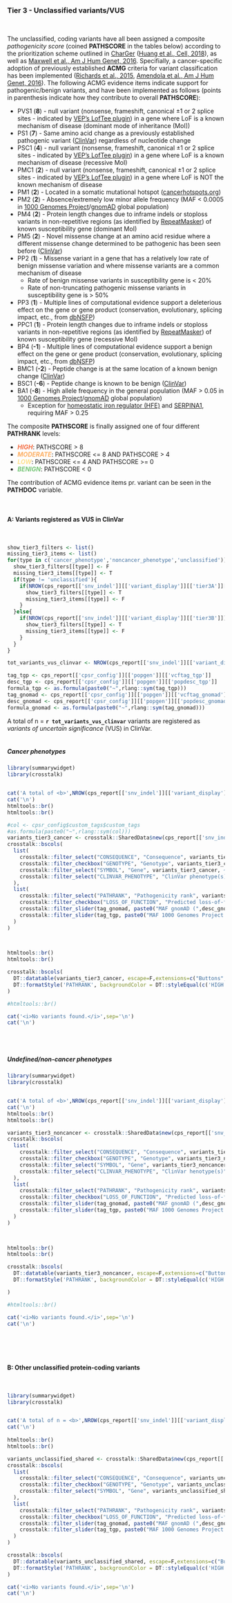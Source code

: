 ### Tier 3 - Unclassified variants/VUS 

<br>

The unclassified, coding variants have all been assigned a composite <i>pathogenicity score</i> (coined <b>PATHSCORE</b> in the tables below) according to the prioritization scheme outlined in [CharGer](https://github.com/ding-lab/charger/) ([Huang et al., Cell, 2018](https://www.ncbi.nlm.nih.gov/pubmed/29625052)), as well as [Maxwell et al., Am J Hum Genet, 2016](https://www.ncbi.nlm.nih.gov/pubmed/27153395). Specifially, a cancer-specific adoption of previously established <b>ACMG</b> criteria for variant classification has been implemented ([Richards et al., 2015](https://www.ncbi.nlm.nih.gov/pubmed/25741868), [Amendola et al., Am J Hum Genet, 2016](https://www.ncbi.nlm.nih.gov/pubmed/27181684)). The following ACMG evidence items indicate support for pathogenic/benign variants, and have been implemented as follows (points in parenthesis indicate how they contribute to overall <b>PATHSCORE</b>):  

* PVS1 (<b>8</b>) - null variant (nonsense, frameshift, canonical ±1 or 2 splice sites - indicated by [VEP's LofTee plugin](https://github.com/konradjk/loftee)) in a gene where LoF is a known mechanism of disease (dominant mode of inheritance (MoI))
* PS1 (<b>7</b>) - Same amino acid change as a previously established pathogenic variant ([ClinVar](https://www.ncbi.nlm.nih.gov/clinvar/)) regardless of nucleotide change
* PSC1 (<b>4</b>) - null variant (nonsense, frameshift, canonical ±1 or 2 splice sites - indicated by [VEP's LofTee plugin](https://github.com/konradjk/loftee)) in a gene where LoF is a known mechanism of disease (recessive MoI)
* PMC1 (<b>2</b>) - null variant (nonsense, frameshift, canonical ±1 or 2 splice sites - indicated by [VEP's LofTee plugin](https://github.com/konradjk/loftee)) in a gene where LoF is NOT the known mechanism of disease
* PM1 (<b>2</b>) - Located in a somatic mutational hotspot ([cancerhotspots.org](https://www.cancerhotspots.org)) 
* PM2 (<b>2</b>) - Absence/extremely low minor allele frequency (MAF < 0.0005 in [1000 Genomes Project](http://www.internationalgenome.org/)/[gnomAD](http://gnomad.broadinstitute.org/) global population)
* PM4 (<b>2</b>) - Protein length changes due to inframe indels or stoploss variants in non-repetitive regions (as identified by [RepeatMasker](http://www.repeatmasker.org/)) of known susceptibility gene (dominant MoI)
* PM5 (<b>2</b>) - Novel missense change at an amino acid residue where a different missense change determined to be pathogenic has been seen before  ([ClinVar](https://www.ncbi.nlm.nih.gov/clinvar/))
* PP2 (<b>1</b>) - Missense variant in a gene that has a relatively low rate of benign missense variation and where missense variants are a common mechanism of disease
    * Rate of benign missense variants in susceptibility gene is < 20%
    * Rate of non-truncating pathogenic missense variants in susceptibility gene is > 50%
* PP3 (<b>1</b>) - Multiple lines of computational evidence support a deleterious effect on the gene or gene product (conservation, evolutionary, splicing impact, etc., from [dbNSFP](https://sites.google.com/site/jpopgen/dbNSFP))
* PPC1 (<b>1</b>) - Protein length changes due to inframe indels or stoploss variants in non-repetitive regions (as identified by [RepeatMasker](http://www.repeatmasker.org/)) of known susceptibility gene (recessive MoI)
* BP4 (<b>-1</b>) - Multiple lines of computational evidence support a benign effect on the gene or gene product (conservation, evolutionary, splicing impact, etc., from [dbNSFP](https://sites.google.com/site/jpopgen/dbNSFP))
* BMC1 (<b>-2</b>) - Peptide change is at the same location of a known benign change ([ClinVar](https://www.ncbi.nlm.nih.gov/clinvar/))
* BSC1 (<b>-6</b>) - Peptide change is known to be benign ([ClinVar](https://www.ncbi.nlm.nih.gov/clinvar/))
* BA1 (<b>-8</b>) - High allele frequency in the general population (MAF > 0.05 in [1000 Genomes Project](http://www.internationalgenome.org/)/[gnomAD](http://gnomad.broadinstitute.org/) global population)
    * Exception for [homeostatic iron regulator (HFE)](https://www.ncbi.nlm.nih.gov/gene/3077) and [SERPINA1](https://www.ncbi.nlm.nih.gov/gene/5265), requiring MAF > 0.25


The composite <b>PATHSCORE</b> is finally assigned one of four different <b>PATHRANK</b> levels:

* <i><b><span style="color:#F46D43">HIGH</span></b></i>: PATHSCORE > 8
* <i><b><span style="color:#FDAE61">MODERATE</span></b></i>: PATHSCORE <= 8 AND PATHSCORE > 4
* <i><b><span style="color:#FEE08B">LOW</span></b></i>: PATHSCORE <= 4 AND PATHSCORE >= 0
* <i><b><span style="color:#78C679">BENIGN</span></b></i>: PATHSCORE < 0

The contribution of ACMG evidence items pr. variant can be seen in the <b>PATHDOC</b> variable.

<br>

#### A: Variants registered as VUS in ClinVar {.tabset}

<br>

```r


show_tier3_filters <- list()
missing_tier3_items <- list()
for(type in c('cancer_phenotype','noncancer_phenotype','unclassified')){
  show_tier3_filters[[type]] <- F
  missing_tier3_items[[type]] <- T
  if(type != 'unclassified'){
    if(NROW(cps_report[['snv_indel']][['variant_display']][['tier3A']][[type]]) > 0){
      show_tier3_filters[[type]] <- T
      missing_tier3_items[[type]] <- F
    }
  }else{
    if(NROW(cps_report[['snv_indel']][['variant_display']][['tier3B']]) > 0){
      show_tier3_filters[[type]] <- T
      missing_tier3_items[[type]] <- F
    }
  }
}

tot_variants_vus_clinvar <- NROW(cps_report[['snv_indel']][['variant_display']][['tier3A']][['cancer_phenotype']]) + NROW(cps_report[['snv_indel']][['variant_display']][['tier3A']][['noncancer_phenotype']])

tag_tgp <- cps_report[['cpsr_config']][['popgen']][['vcftag_tgp']]
desc_tgp <- cps_report[['cpsr_config']][['popgen']][['popdesc_tgp']]
formula_tgp <- as.formula(paste0("~",rlang::sym(tag_tgp)))
tag_gnomad <- cps_report[['cpsr_config']][['popgen']][['vcftag_gnomad']]
desc_gnomad <- cps_report[['cpsr_config']][['popgen']][['popdesc_gnomad']]
formula_gnomad <- as.formula(paste0("~",rlang::sym(tag_gnomad)))


```

A total of n = __`r tot_variants_vus_clinvar`__ variants are registered as <i>variants of uncertain significance</i> (VUS) in ClinVar.
<br><br>

##### Cancer phenotypes

```r
library(summarywidget)
library(crosstalk)


cat('A total of <b>',NROW(cps_report[['snv_indel']][['variant_display']][['tier3A']][['cancer_phenotype']]), '</b> unique, germline variant(s) are registered as VUS in cancer phenotypes in ClinVar for the selected predisposition genes:')
cat('\n')
htmltools::br()
htmltools::br()

#col <- cpsr_config$custom_tags$custom_tags
#as.formula(paste0("~",rlang::sym(col)))
variants_tier3_cancer <- crosstalk::SharedData$new(cps_report[['snv_indel']][['variant_display']][['tier3A']][['cancer_phenotype']])
crosstalk::bscols(
  list(
    crosstalk::filter_select("CONSEQUENCE", "Consequence", variants_tier3_cancer, ~CONSEQUENCE),
    crosstalk::filter_checkbox("GENOTYPE", "Genotype", variants_tier3_cancer, ~GENOTYPE),
    crosstalk::filter_select("SYMBOL", "Gene", variants_tier3_cancer, ~SYMBOL),
    crosstalk::filter_select("CLINVAR_PHENOTYPE", "ClinVar phenotype(s)", variants_tier3_cancer, ~CLINVAR_PHENOTYPE)
  ),
  list(
    crosstalk::filter_select("PATHRANK", "Pathogenicity rank", variants_tier3_cancer, ~PATHRANK),
    crosstalk::filter_checkbox("LOSS_OF_FUNCTION", "Predicted loss-of-function variant", variants_tier3_cancer, ~LOSS_OF_FUNCTION),
    crosstalk::filter_slider(tag_gnomad, paste0("MAF gnomAD (",desc_gnomad,")"), variants_tier3_cancer, formula_gnomad, sep="",ticks = F),
    crosstalk::filter_slider(tag_tgp, paste0("MAF 1000 Genomes Project (",desc_tgp,")"), variants_tier3_cancer, formula_tgp, sep="",ticks = F)
  )
)

    

htmltools::br()
htmltools::br()

crosstalk::bscols(
  DT::datatable(variants_tier3_cancer, escape=F,extensions=c("Buttons","Responsive"), width = "100%",options=list(buttons = c('csv','excel'),dom = 'Bfrtip')) %>%
  DT::formatStyle('PATHRANK', backgroundColor = DT::styleEqual(c('HIGH','MODERATE','LOW','BENIGN'), c("#F46D43","#FDAE61","#FEE08B","#78C679")))
)

#htmltools::br()

```

```r
cat('<i>No variants found.</i>',sep='\n')
cat('\n')
```
<br><br>

##### Undefined/non-cancer phenotypes

```r
library(summarywidget)
library(crosstalk)


cat('A total of <b>',NROW(cps_report[['snv_indel']][['variant_display']][['tier3A']][['noncancer_phenotype']]), '</b> unique, germline variant(s) are registered as VUS in undefined/non-cancer phenotypes in ClinVar for the selected predisposition genes:')
cat('\n')
htmltools::br()
htmltools::br()

variants_tier3_noncancer <- crosstalk::SharedData$new(cps_report[['snv_indel']][['variant_display']][['tier3A']][['noncancer_phenotype']])
crosstalk::bscols(
  list(
    crosstalk::filter_select("CONSEQUENCE", "Consequence", variants_tier3_noncancer, ~CONSEQUENCE),
    crosstalk::filter_checkbox("GENOTYPE", "Genotype", variants_tier3_noncancer, ~GENOTYPE),
    crosstalk::filter_select("SYMBOL", "Gene", variants_tier3_noncancer, ~SYMBOL),
    crosstalk::filter_select("CLINVAR_PHENOTYPE", "ClinVar henotype(s)", variants_tier3_noncancer, ~CLINVAR_PHENOTYPE)
  ),
  list(
    crosstalk::filter_select("PATHRANK", "Pathogenicity rank", variants_tier3_noncancer, ~PATHRANK),
    crosstalk::filter_checkbox("LOSS_OF_FUNCTION", "Predicted loss-of-function variant", variants_tier3_noncancer, ~LOSS_OF_FUNCTION),
    crosstalk::filter_slider(tag_gnomad, paste0("MAF gnomAD (",desc_gnomad,")"), variants_tier3_noncancer, formula_gnomad, sep="",ticks = F),
    crosstalk::filter_slider(tag_tgp, paste0("MAF 1000 Genomes Project (",desc_tgp,")"), variants_tier3_noncancer, formula_tgp, sep="",ticks = F)
  )
)

    

htmltools::br()
htmltools::br()

crosstalk::bscols(
  DT::datatable(variants_tier3_noncancer, escape=F,extensions=c("Buttons","Responsive"), width = "100%",options=list(buttons = c('csv','excel'),dom = 'Bfrtip')) %>%
  DT::formatStyle('PATHRANK', backgroundColor = DT::styleEqual(c('HIGH','MODERATE','LOW','BENIGN'), c("#F46D43","#FDAE61","#FEE08B","#78C679")))

)

#htmltools::br()

```

```r
cat('<i>No variants found.</i>',sep='\n')
cat('\n')
```
<br><br><br>


#### B: Other unclassified protein-coding variants

<br>

```r
library(summarywidget)
library(crosstalk)


cat('A total of n = <b>',NROW(cps_report[['snv_indel']][['variant_display']][['tier3B']]),'</b> unique and protein-coding germline variant(s) are also found in the selected cancer predisposition genes. This subset is limited to variants that are **novel** (i.e. not found) or **rare**  (i.e. MAF < ',cps_report[['cpsr_config']][['maf_limits']][['maf_gnomad']],'/',cps_report[['cpsr_config']][['maf_limits']][['maf_tgp']],') in the ',desc_gnomad,' gnomAD population/',desc_tgp,' 1000 Genomes Project population:')
cat('\n')
    
htmltools::br()
htmltools::br()

variants_unclassified_shared <- crosstalk::SharedData$new(cps_report[['snv_indel']][['variant_display']][['tier3B']])
crosstalk::bscols(
  list(
    crosstalk::filter_select("CONSEQUENCE", "Consequence", variants_unclassified_shared, ~CONSEQUENCE),
    crosstalk::filter_checkbox("GENOTYPE", "Genotype", variants_unclassified_shared, ~GENOTYPE),
    crosstalk::filter_select("SYMBOL", "Gene", variants_unclassified_shared, ~SYMBOL)
  ),
  list(
    crosstalk::filter_select("PATHRANK", "Pathogenicity rank", variants_unclassified_shared, ~PATHRANK),
    crosstalk::filter_checkbox("LOSS_OF_FUNCTION", "Predicted loss-of-function variant", variants_unclassified_shared, ~LOSS_OF_FUNCTION),
    crosstalk::filter_slider(tag_gnomad, paste0("MAF gnomAD (",desc_gnomad,")"), variants_unclassified_shared, formula_gnomad, sep="",ticks = F),
    crosstalk::filter_slider(tag_tgp, paste0("MAF 1000 Genomes Project (",desc_tgp,")"), variants_unclassified_shared, formula_tgp, sep="",ticks = F)
  )
)

crosstalk::bscols(
  DT::datatable(variants_unclassified_shared, escape=F,extensions=c("Buttons","Responsive"), width = "100%",options=list(buttons = c('csv','excel'),dom = 'Bfrtip')) %>%
  DT::formatStyle('PATHRANK', backgroundColor = DT::styleEqual(c('HIGH','MODERATE','LOW','BENIGN'), c("#F46D43","#FDAE61","#FEE08B","#78C679")))
)

```

```r
cat('<i>No variants found.</i>',sep='\n')
cat('\n')
```

<br><br>

<br>

